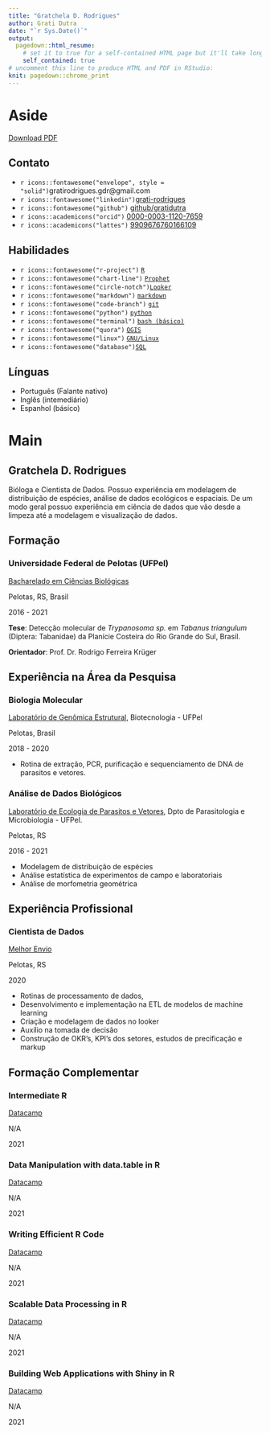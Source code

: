 ```yaml
---
title: "Gratchela D. Rodrigues"
author: Grati Dutra
date: "`r Sys.Date()`"
output:
  pagedown::html_resume:
    # set it to true for a self-contained HTML page but it'll take longer to render
    self_contained: true
# uncomment this line to produce HTML and PDF in RStudio:
knit: pagedown::chrome_print
---
```


Aside
================================================================================

<i class='fas fa-file-pdf'></i> [Download PDF](https://github.com/gratidutra/personal_cv/blob/master/cv_personal.pdf)
<br>

Contato {#contact}
--------------------------------------------------------------------------------

- `r icons::fontawesome("envelope", style = "solid")`gratirodrigues.gdr@gmail.com
- `r icons::fontawesome("linkedin")`[grati-rodrigues](https://www.linkedin.com/in/grati-rodrigues-135620102/)
- `r icons::fontawesome("github")` [github/gratidutra](https://github.com/gratidutra)
- `r icons::academicons("orcid")` [0000-0003-1120-7659](https://orcid.org/0000-0003-1120-7659)
- `r icons::academicons("lattes")` [ 9909676760166109](http://lattes.cnpq.br/9909676760166109)

Habilidades {#skills}
--------------------------------------------------------------------------------
- `r icons::fontawesome("r-project")` [`R`](https://www.r-project.org/)
- `r icons::fontawesome("chart-line")` [`Prophet`](https://facebook.github.io/prophet/)
- `r icons::fontawesome("circle-notch")`[`Looker`](https://looker.com/)
- `r icons::fontawesome("markdown")` [`markdown`](https://daringfireball.net/projects/markdown/)
- `r icons::fontawesome("code-branch")` [`git`](https://git-scm.com/)
- `r icons::fontawesome("python")` [`python`](https://www.python.org/)
- `r icons::fontawesome("terminal")` [`bash (básico)`](https://www.gnu.org/software/bash/)
- `r icons::fontawesome("quora")` [`QGIS`](https://qgis.org/en/site/)
- `r icons::fontawesome("linux")` [`GNU/Linux`](https://www.gnu.org/gnu/linux-and-gnu.html)
- `r icons::fontawesome("database")`[`SQL`](https://docs.aws.amazon.com/redshift/index.html)

Línguas {#language}
--------------------------------------------------------------------------------
- Português (Falante nativo)
- Inglês (intemediário)
- Espanhol (básico)

Main
================================================================================

Gratchela D. Rodrigues {#title}
--------------------------------------------------------------------------------

Bióloga e Cientista de Dados. 
Possuo experiência em modelagem de distribuição de espécies, análise de dados ecológicos e espaciais.
De um modo geral possuo experiência em ciência de dados que vão desde a limpeza até a modelagem e visualização de dados.

Formação {data-icon=graduation-cap data-concise=true}
--------------------------------------------------------------------------------

### Universidade Federal de Pelotas (UFPel)

[Bacharelado em Ciências Biológicas](https://institucional.ufpel.edu.br/cursos/cod/4110)

Pelotas, RS, Brasil

2016 - 2021

**Tese**: Detecção molecular de *Trypanosoma sp.* em *Tabanus triangulum* (Diptera:
Tabanidae) da Planície Costeira do Rio Grande do Sul, Brasil. 

**Orientador**: Prof. Dr. Rodrigo Ferreira Krüger


Experiência na Área da Pesquisa {data-icon=laptop}
--------------------------------------------------------------------------------

### Biologia Molecular

[Laboratório de Genômica Estrutural](https://wp.ufpel.edu.br/ppgbiotec/infraestrutura/pesquisa/laboratorio-de-genomica-estrutural/), Biotecnologia - UFPel

Pelotas, Brasil

2018 - 2020

- Rotina de extração, PCR, purificação e sequenciamento de DNA de parasitos e vetores.

### Análise de Dados Biológicos

[Laboratório de Ecologia de Parasitos e Vetores](https://wp.ufpel.edu.br/nulab/lepav/), Dpto de Parasitologia e Microbiologia - UFPel.

Pelotas, RS

2016 - 2021

- Modelagem de distribuição de espécies
- Análise estatística de experimentos de campo e laboratoriais
- Análise de morfometria geométrica 


Experiência Profissional {data-icon=suitcase}
--------------------------------------------------------------------------------

### Cientista de Dados

[Melhor Envio](https://melhorenvio.com.br/)

Pelotas, RS

2020

- Rotinas de processamento de dados, 
- Desenvolvimento e implementação na ETL de modelos de machine learning
- Criação e modelagem de dados no looker
- Auxílio na tomada de decisão
- Construção de OKR's, KPI's dos setores, estudos de precificação e markup

Formação Complementar {data-icon=book}
--------------------------------------------------------------------------------

### Intermediate R

[Datacamp](https://app.datacamp.com/)

N/A

2021

### Data Manipulation with data.table in R

[Datacamp](https://app.datacamp.com/)

N/A

2021

### Writing Efficient R Code

[Datacamp](https://app.datacamp.com/)

N/A

2021

### Scalable Data Processing in R

[Datacamp](https://app.datacamp.com/)

N/A

2021

### Building Web Applications with Shiny in R

[Datacamp](https://app.datacamp.com/)

N/A

2021


